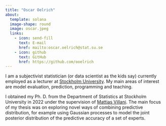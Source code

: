```yaml
---
title: "Oscar Oelrich"
about:
  template: solana
  image-shape: round
  image: oscar.jpeg
  links:
    - icon: send-fill
      text: E-mail
      href: mailto:oscar.oelrich@stat.su.se
    - icon: github
      text: GitHub
      href: https://github.com/ooelrich
---
```


I am a subjectivist statistician (or data scientist as the kids say) currently employed as a lecturer at [Stockholm University](https://www.su.se/statistiska-institutionen/). My main areas of interest are model evaluation, prediction, programming and teaching.

I obtained my Ph. D. from the Department of Statistics at Stockholm University in 2022 under the supervision of [Mattias Villani](https://mattiasvillani.com). The main focus of my thesis was on exploring novel ways of combining predictive distribution, for example using Gaussian processes to model the joint posterior distribution of the predictive accuracy of a set of experts.


